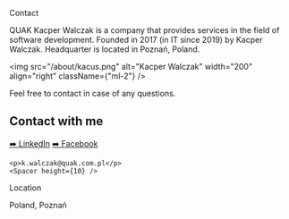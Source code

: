 
<HeaderText>Contact</HeaderText>

QUAK Kacper Walczak is a company that provides services in the field of software development. Founded in 2017 (in IT since 2019) by Kacper Walczak. Headquarter is located in Poznań, Poland.

<img src="/about/kacus.png" alt="Kacper Walczak" width="200" align="right" className={"ml-2"} />

Feel free to contact in case of any questions.

## Contact with me

<section className="flex flex-col">
    <Spacer height={10} />
    <a className="hover:nx-text-primary-600" href="https://www.linkedin.com/in/kacper-walczak-b4122717a/">➡️ LinkedIn</a>
    <a className="hover:nx-text-primary-600" href="https://www.facebook.com/profile.php?id=100014391284754">➡️ Facebook</a>

    <p>k.walczak@quak.com.pl</p>
    <Spacer height={10} />
</section>
<HeaderText>Location</HeaderText>
<p>Poland, Poznań</p>

<Spacer height={20} />
